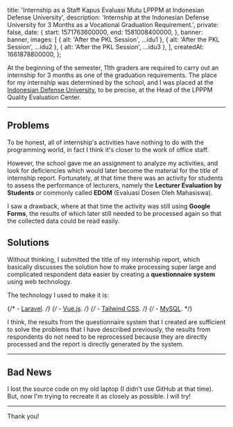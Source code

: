 

  title: 'Internship as a Staff Kapus Evaluasi Mutu LPPPM at Indonesian Defense University',
  description: 'Internship at the Indonesian Defense University for 3 Months as a Vocational Graduation Requirement.',
  private: false,
  date: {
    start: 1571763600000,
    end: 1581008400000,
  },
  banner: banner,
  images: [
    { alt: 'After the PKL Session', ...idu1 },
    { alt: 'After the PKL Session', ...idu2 },
    { alt: 'After the PKL Session', ...idu3 },
  ],
  createdAt: 1661878800000,
};

At the beginning of the semester, 11th graders are required to carry out an internship for 3 months as one of the graduation requirements. The place for my internship was determined by the school, and I was placed at the [Indonesian Defense University](https://www.idu.ac.id), to be precise, at the Head of the LPPPM Quality Evaluation Center.

---

## Problems

To be honest, all of internship's activities have nothing to do with the programming world, in fact I think it's closer to the work of office staff.

However, the school gave me an assignment to analyze my activities, and look for deficiencies which would later become the material for the title of internship report. Fortunately, at that time there was an activity for students to assess the performance of lecturers, namely the **Lecturer Evaluation by Students** or commonly called **EDOM** (Evaluasi Dosen Oleh Mahasiswa).

I saw a drawback, where at that time the activity was still using **Google Forms**, the results of which later still needed to be processed again so that the collected data could be read easily.

## Solutions

Without thinking, I submitted the title of my internship report, which basically discusses the solution how to make processing super large and complicated respondent data easier by creating a **questionnaire system** using web technology.

<Alert message='The title of my internship report is "Penerapan Sistem Evaluasi Dosen Oleh Mahasiswa (EDOM) Berbasis Web Aplikasi"' />

The technology I used to make it is:

{/* - [Laravel](https://wwww.laravel.com). */}
{/* - [Vue.js](https://www.vuejs.org). */}
{/* - [Tailwind CSS](https://www.tailwindcss.com). */}
{/* - [MySQL](https://www.mysql.com). */}

I think, the results from the questionnaire system that I created are sufficient to solve the problems that I have described previously, the results from respondents do not need to be reprocessed because they are directly processed and the report is directly generated by the system.

---

## Bad News

I lost the source code on my old laptop (I didn't use GitHub at that time). But, now I'm trying to recreate it as closely as possible. I will try!

---

Thank you!
